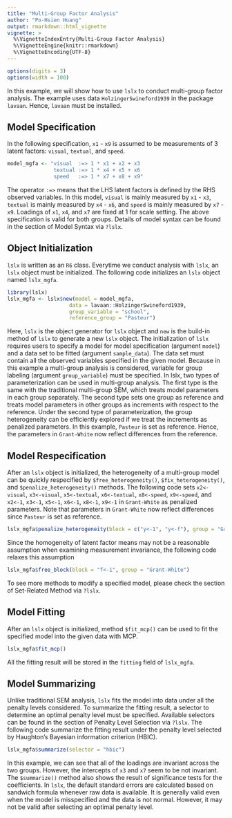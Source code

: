 ```yaml
---
title: "Multi-Group Factor Analysis"
author: "Po-Hsien Huang"
output: rmarkdown::html_vignette
vignette: >
  %\VignetteIndexEntry{Multi-Group Factor Analysis}
  %\VignetteEngine{knitr::rmarkdown}
  %\VignetteEncoding{UTF-8}
---
```

```r
options(digits = 3)
options(width = 100)
```
In this example, we will show how to use `lslx` to conduct multi-group factor analysis.
The example uses data `HolzingerSwineford1939` in the package `lavaan`.
Hence, `lavaan` must be installed.

## Model Specification
In the following specification, `x1` - `x9` is assumed to be measurements of 3 latent factors: `visual`, `textual`, and `speed`.
```r
model_mgfa <- "visual  :=> 1 * x1 + x2 + x3 
               textual :=> 1 * x4 + x5 + x6 
               speed   :=> 1 * x7 + x8 + x9"
```
The operator `:=>` means that the LHS latent factors is defined by the RHS observed variables.
In this model, `visual` is mainly measured by `x1` - `x3`, `textual` is mainly measured by `x4` - `x6`, and `speed` is mainly measured by `x7` - `x9`.
Loadings of `x1`, `x4`, and `x7` are fixed at 1 for scale setting.
The above specification is valid for both groups.
Details of model syntax can be found in the section of Model Syntax via `?lslx`.

## Object Initialization
`lslx` is written as an `R6` class.
Everytime we conduct analysis with `lslx`, an `lslx` object must be initialized.
The following code initializes an `lslx` object named `lslx_mgfa`.
```r
library(lslx)
lslx_mgfa <- lslx$new(model = model_mgfa,
                    data = lavaan::HolzingerSwineford1939,
                    group_variable = "school",
                    reference_group = "Pasteur")
```
Here, `lslx` is the object generator for `lslx` object and `new` is the build-in method of `lslx` to generate a new `lslx` object.
The initialization of `lslx` requires users to specify a model for model specification (argument `model`) and a data set to be fitted (argument `sample_data`).
The data set must contain all the observed variables specified in the given model.
Because in this example a multi-group analysis is considered, variable for group labeling (argument `group_variable`) must be specified.
In lslx, two types of parameterization can be used in multi-group analysis. 
The first type is the same with the traditional multi-group SEM, which treats model parameters in each group separately.
The second type sets one group as reference and treats model parameters in other groups as increments with respect to the reference.
Under the second type of parameterization, the group heterogeneity can be efficiently explored if we treat the increments as penalized parameters.
In this example, `Pasteur` is set as reference.
Hence, the parameters in `Grant-White` now reflect differences from the reference.



## Model Respecification
After an `lslx` object is initialized, the heterogeneity of a multi-group model can be quickly respecified by `$free_heterogeneity()`, `$fix_heterogeneity()`, and `$penalize_heterogeneity()` methods.
The following code sets `x2<-visual`, `x3<-visual`, `x5<-textual`, `x6<-textual`, `x8<-speed`, `x9<-speed`, and 
`x2<-1`, `x3<-1`, `x5<-1`, `x6<-1`, `x8<-1`, `x9<-1` in `Grant-White` as penalized parameters.
Note that parameters in `Grant-White` now reflect differences since `Pasteur` is set as reference.
```r
lslx_mgfa$penalize_heterogeneity(block = c("y<-1", "y<-f"), group = "Grant-White")
```
Since the homogeneity of latent factor means may not be a reasonable assumption when examining measurement invariance, the following code relaxes this assumption
```r
lslx_mgfa$free_block(block = "f<-1", group = "Grant-White")
```
To see more methods to modify a specified model, please check the section of Set-Related Method via `?lslx`. 




## Model Fitting
After an `lslx` object is initialized, method `$fit_mcp()` can be used to fit the specified model into the given data with MCP.
```r
lslx_mgfa$fit_mcp()
```
All the fitting result will be stored in the `fitting` field of `lslx_mgfa`.


## Model Summarizing
Unlike traditional SEM analysis, `lslx` fits the model into data under all the penalty levels considered.
To summarize the fitting result, a selector to determine an optimal penalty level must be specified.
Available selectors can be found in the section of Penalty Level Selection via `?lslx`.
The following code summarize the fitting result under the penalty level selected by Haughton’s Bayesian information criterion (HBIC).
```r
lslx_mgfa$summarize(selector = "hbic")
```
In this example, we can see that all of the loadings are invariant across the two groups.
However, the intercepts of `x3` and `x7` seem to be not invariant.
The `$summarize()` method also shows the result of significance tests for the coefficients.
In `lslx`, the default standard errors are calculated based on sandwich formula whenever raw data is available.
It is generally valid even when the model is misspecified and the data is not normal.
However, it may not be valid after selecting an optimal penalty level.

